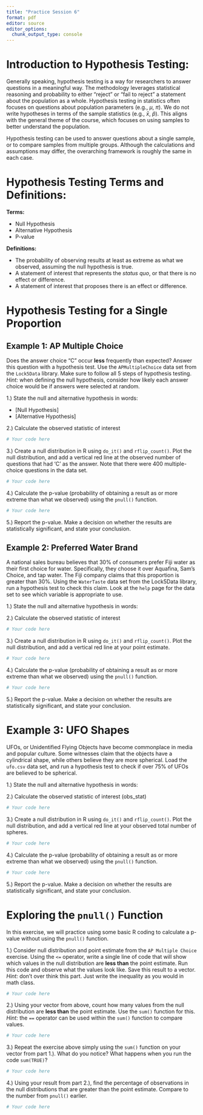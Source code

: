 ```yaml
---
title: "Practice Session 6"
format: pdf
editor: source
editor_options: 
  chunk_output_type: console
---
```


# Introduction to Hypothesis Testing:

Generally speaking, hypothesis testing is a way for researchers to answer questions in a meaningful way. The
methodology leverages statistical reasoning and probability to either "reject" or "fail to reject" 
a statement about the population as a whole. Hypothesis testing in statistics often focuses on questions about population parameters (e.g., $\mu$, $\pi$). We do not write hypotheses in terms of the sample statistics (e.g., $\bar x$, $\hat p$). This aligns with the general theme of the course, which focuses on using samples to better understand the population.\  

Hypothesis testing can be used to answer questions about a single sample, or to compare samples from multiple groups. Although the calculations and assumptions may differ, the overarching framework is roughly the same in each case.

# Hypothesis Testing Terms and Definitions:

**Terms:**

* Null Hypothesis
* Alternative Hypothesis
* P-value

**Definitions:**

* The probability of observing results at least as extreme as what we observed, assuming the null hypothesis is true.
* A statement of interest that represents the *status quo*, or that there is no effect or difference.
* A statement of interest that proposes there is an effect or difference.

# Hypothesis Testing for a Single Proportion

## Example 1: AP Multiple Choice

Does the answer choice "C" occur **less** frequently than expected? Answer this question with a hypothesis test. Use
the `APMultipleChoice` data set from the `Lock5Data` library. Make sure to follow all 5 steps of
hypothesis testing. *Hint:* when defining the null hypothesis, consider how likely each answer choice
would be if answers were selected at random.

1.) State the null and alternative hypothesis in words:

* [Null Hypothesis]
* [Alternative Hypothesis]

2.) Calculate the observed statistic of interest

```r
# Your code here
```

3.) Create a null distribution in R using `do_it()` and `rflip_count()`. Plot the null distribution, and add a vertical red line at the observed number of questions that had 'C' as the answer. Note that there were 400 multiple-choice questions in the data set.

```r
# Your code here
```

4.) Calculate the p-value (probability of obtaining a result as or more extreme than what we observed) using the `pnull()` function. 

```r
# Your code here
```

5.) Report the p-value. Make a decision on whether the results are statistically significant, and state your conclusion.

## Example 2: Preferred Water Brand

A national sales bureau believes that 30% of consumers prefer Fiji water as their first choice for water. Specifically, they choose it over Aquafina, Sam's Choice, and tap water. The Fiji company claims that this proportion is greater than 30%. Using the `WaterTaste` data set from the Lock5Data library, run a hypothesis test to check this claim. Look at the `help` page for the data set to see which variable is appropriate to use.

1.) State the null and alternative hypothesis in words:

2.) Calculate the observed statistic of interest 

```r
# Your code here
```

3.) Create a null distribution in R using `do_it()` and `rflip_count()`. Plot the null distribution, and add a vertical red line at your point estimate.

```r
# Your code here
```

4.) Calculate the p-value (probability of obtaining a result as or more extreme than what we observed) using the `pnull()` function.

```r
# Your code here
```

5.) Report the p-value. Make a decision on whether the results are statistically significant, and state your conclusion.

# Example 3: UFO Shapes

UFOs, or Unidentified Flying Objects have become commonplace in media and popular culture. Some witnesses claim that the objects have a cylindrical shape, while others believe they are more spherical. Load the `ufo.csv` data set, and run a hypothesis test to check if over 75% of UFOs are believed to be spherical.

1.) State the null and alternative hypothesis in words:

2.) Calculate the observed statistic of interest (obs_stat)

```r
# Your code here
```

3.) Create a null distribution in R using `do_it()` and `rflip_count()`. Plot the null distribution, and add a vertical red line at your observed total number of spheres.

```r
# Your code here
```

4.) Calculate the p-value (probability of obtaining a result as or more extreme than what we observed) using the `pnull()` function.

```r
# Your code here
```

5.) Report the p-value. Make a decision on whether the results are statistically significant, and state your conclusion.

# Exploring the `pnull()` Function

In this exercise, we will practice using some basic R coding to calculate a p-value without using the `pnull()` function. 

1.) Consider null distribution and point estimate from the `AP Multiple Choice` exercise. Using the `<=` operator, write a single line of code that will show which values in the null distribution are **less than** the point estimate. Run this code and observe what the values look like. Save this result to a vector. *Hint:* don't over think this part. Just write the inequality as you would in math class.

```r
# Your code here
```

2.) Using your vector from above, count how many values from the null distribution are **less than** the point estimate. Use the `sum()` function for this. *Hint:* the `==` operator can be used within the `sum()` function to compare values.

```r
# Your code here
```

3.) Repeat the exercise above simply using the `sum()` function on your vector from part 1.). What do you notice? What happens when you run the code `sum(TRUE)`?

```r
# Your code here
```

4.) Using your result from part 2.), find the percentage of observations in the null distributions that are greater than the point estimate. Compare to the number from `pnull()` earlier.

```r
# Your code here
```


